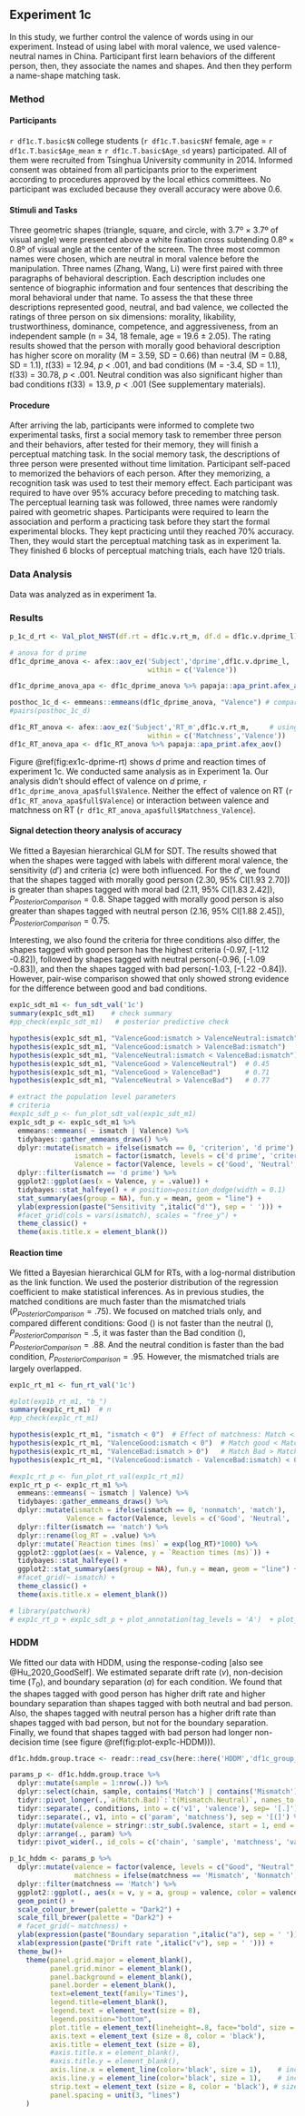 ## Experiment 1c
In this study, we further control the valence of words using in our experiment. Instead of using label with moral valence, we used valence-neutral names in China. Participant first learn behaviors of the different person, then, they associate the names and shapes. And then they perform a name-shape matching task.

### Method

#### Participants
`r df1c.T.basic$N` college students (`r df1c.T.basic$Nf` female, age = `r df1c.T.basic$Age_mean` $\pm$ `r df1c.T.basic$Age_sd` years) participated. All of them were recruited from Tsinghua University community in 2014. Informed consent was obtained from all participants prior to the experiment according to procedures approved by the local ethics committees. No participant was excluded because they overall accuracy were above 0.6.

#### Stimuli and Tasks
Three geometric shapes (triangle, square, and circle, with 3.7º × 3.7º of visual angle) were presented above a white fixation cross subtending 0.8º × 0.8º of visual angle at the center of the screen. The three most common names were chosen, which are neutral in moral valence before the manipulation.
Three names (Zhang, Wang, Li) were first paired with three paragraphs of behavioral description. Each description includes one sentence of biographic information and four sentences that describing the moral behavioral under that name. To assess the that these three descriptions represented good, neutral, and bad valence, we collected the ratings of three person on six dimensions: morality, likability, trustworthiness, dominance, competence, and aggressiveness, from an independent sample (n = 34, 18 female, age = 19.6 ± 2.05). The rating results showed that the person with morally good behavioral description has higher score on morality (M = 3.59, SD = 0.66) than neutral (M = 0.88, SD = 1.1), *t*(33) = 12.94, *p* < .001, and bad conditions (M = -3.4, SD = 1.1), *t*(33) = 30.78, *p* < .001. Neutral condition was also significant higher than bad conditions $t(33) = 13.9$, $p < .001$ (See supplementary materials).

#### Procedure
After arriving the lab, participants were informed to complete two experimental tasks, first a social memory task to remember three person and their behaviors, after tested for their memory, they will finish a perceptual matching task. 
In the social memory task, the descriptions of three person were presented without time limitation. Participant self-paced to memorized the behaviors of each person. After they memorizing, a recognition task was used to test their memory effect. Each participant was required to have over 95% accuracy before preceding to matching task.
The perceptual learning task was followed, three names were randomly paired with geometric shapes. Participants were required to learn the association and perform a practicing task before they start the formal experimental blocks. They kept practicing until they reached 70% accuracy. Then, they would start the perceptual matching task as in experiment 1a. They finished 6 blocks of perceptual matching trials, each have 120 trials. 

### Data Analysis
Data was analyzed as in experiment 1a. 

### Results

```r
p_1c_d_rt <- Val_plot_NHST(df.rt = df1c.v.rt_m, df.d = df1c.v.dprime_l)
```

```r
# anova for d prime
df1c_dprime_anova <- afex::aov_ez('Subject','dprime',df1c.v.dprime_l,  # using afex's function 
                                  within = c('Valence'))

df1c_dprime_anova_apa <- df1c_dprime_anova %>% papaja::apa_print.afex_aov()

posthoc_1c_d <- emmeans::emmeans(df1c_dprime_anova, "Valence") # compare each valence for both self and other condition
#pairs(posthoc_1c_d)

df1c_RT_anova <- afex::aov_ez('Subject','RT_m',df1c.v.rt_m,     # using afex's function 
                                  within = c('Matchness','Valence'))
df1c_RT_anova_apa <- df1c_RT_anova %>% papaja::apa_print.afex_aov()

```

Figure \@ref(fig:ex1c-dprime-rt) shows *d* prime and reaction times of experiment 1c. We conducted same analysis as in Experiment 1a. Our analysis didn't should effect of valence on *d* prime, `r df1c_dprime_anova_apa$full$Valence`. Neither the effect of valence on RT (`r df1c_RT_anova_apa$full$Valence`) or interaction between valence and matchness on RT (`r df1c_RT_anova_apa$full$Matchness_Valence`).

#### Signal detection theory analysis of accuracy
We fitted a Bayesian hierarchical GLM for SDT. The results showed that when the shapes were tagged with labels with different moral valence, the sensitivity ($d'$) and criteria ($c$) were both influenced. For the $d'$, we found that the shapes tagged with morally good person (2.30, 95% CI[1.93 2.70]) is greater than shapes tagged with moral bad (2.11, 95% CI[1.83 2.42]), $P_{PosteriorComparison} = 0.8$. Shape tagged with morally good person is also greater than shapes tagged with neutral person (2.16, 95% CI[1.88 2.45]), $P_{PosteriorComparison} = 0.75$. 

Interesting, we also found the criteria for three conditions also differ, the shapes tagged with good person has the highest criteria (-0.97, [-1.12 -0.82]), followed by shapes tagged with neutral person(-0.96, [-1.09 -0.83]), and then the shapes tagged with bad person(-1.03, [-1.22 -0.84]). However, pair-wise comparison showed that only showed strong evidence for the difference between good and bad conditions.

```r
exp1c_sdt_m1 <- fun_sdt_val('1c')
summary(exp1c_sdt_m1)    # check summary
#pp_check(exp1c_sdt_m1)   # posterior predictive check

hypothesis(exp1c_sdt_m1, "ValenceGood:ismatch > ValenceNeutral:ismatch")  # 0.75
hypothesis(exp1c_sdt_m1, "ValenceGood:ismatch > ValenceBad:ismatch")      # .8
hypothesis(exp1c_sdt_m1, "ValenceNeutral:ismatch < ValenceBad:ismatch")   # 0.39
hypothesis(exp1c_sdt_m1, "ValenceGood > ValenceNeutral")  # 0.45
hypothesis(exp1c_sdt_m1, "ValenceGood > ValenceBad")      # 0.71
hypothesis(exp1c_sdt_m1, "ValenceNeutral > ValenceBad")   # 0.77

# extract the population level parameters
# criteria
#exp1c_sdt_p <- fun_plot_sdt_val(exp1c_sdt_m1)
exp1c_sdt_p <- exp1c_sdt_m1 %>%
  emmeans::emmeans( ~ ismatch | Valence) %>%
  tidybayes::gather_emmeans_draws() %>%
  dplyr::mutate(ismatch = ifelse(ismatch == 0, 'criterion', 'd prime'),
                ismatch = factor(ismatch, levels = c('d prime', 'criterion')),
                Valence = factor(Valence, levels = c('Good', 'Neutral',  'Bad'))) %>%
  dplyr::filter(ismatch == 'd prime') %>%
  ggplot2::ggplot(aes(x = Valence, y = .value)) +
  tidybayes::stat_halfeye() + # position=position_dodge(width = 0.1)
  stat_summary(aes(group = NA), fun.y = mean, geom = "line") +
  ylab(expression(paste("Sensitivity ",italic("d'"), sep = ' '))) +
  #facet_grid(cols = vars(ismatch), scales = "free_y") +
  theme_classic() + 
  theme(axis.title.x = element_blank())
```

#### Reaction time
We fitted a Bayesian hierarchical GLM for RTs, with a log-normal distribution as the link function. We used the posterior distribution of the regression coefficient to make statistical inferences. As in previous studies, the matched conditions are much faster than the mismatched trials ($P_{PosteriorComparison} = .75$). We focused on matched trials only, and compared different conditions: Good () is not faster than the neutral (), $P_{PosteriorComparison} = .5$, it was faster than the Bad condition (), $P_{PosteriorComparison} = .88$. And the neutral condition is faster than the bad condition, $P_{PosteriorComparison} = .95$. However, the mismatched trials are largely overlapped. 

```r
exp1c_rt_m1 <- fun_rt_val('1c')

#plot(exp1b_rt_m1, "b_")
summary(exp1c_rt_m1)  # n
#pp_check(exp1c_rt_m1)

hypothesis(exp1c_rt_m1, "ismatch < 0")  # Effect of matchness: Match < mis-match, p = 1
hypothesis(exp1c_rt_m1, "ValenceGood:ismatch < 0")  # Match good < Match Neutral, p = 0.5
hypothesis(exp1c_rt_m1, "ValenceBad:ismatch > 0")   # Match Bad > Match Neutral, p = 0.95
hypothesis(exp1c_rt_m1, "(ValenceGood:ismatch - ValenceBad:ismatch) < 0")   # Match Good < Match Bad, p = 0.86

#exp1c_rt_p <- fun_plot_rt_val(exp1c_rt_m1)
exp1c_rt_p <- exp1c_rt_m1 %>%
  emmeans::emmeans( ~ ismatch | Valence) %>%
  tidybayes::gather_emmeans_draws() %>%
  dplyr::mutate(ismatch = ifelse(ismatch == 0, 'nonmatch', 'match'),
              Valence = factor(Valence, levels = c('Good', 'Neutral',  'Bad'))) %>%
  dplyr::filter(ismatch == 'match') %>%
  dplyr::rename(log_RT = .value) %>%
  dplyr::mutate(`Reaction times (ms)` = exp(log_RT)*1000) %>%
  ggplot2::ggplot(aes(x = Valence, y = `Reaction times (ms)`)) +
  tidybayes::stat_halfeye() +
  ggplot2::stat_summary(aes(group = NA), fun.y = mean, geom = "line") +
  #facet_grid(~ ismatch) +
  theme_classic() + 
  theme(axis.title.x = element_blank())
```


```r
# library(patchwork)
# exp1c_rt_p + exp1c_sdt_p + plot_annotation(tag_levels = 'A')  + plot_layout(nrow = 1, byrow = FALSE)
```


### HDDM
We fitted our data with HDDM, using the response-coding [also see @Hu_2020_GoodSelf]. We estimated separate drift rate ($v$), non-decision time ($T_{0}$), and boundary separation ($a$) for each condition. We found that the shapes tagged with good person has higher drift rate and higher boundary separation than shapes tagged with both neutral and bad person. Also, the shapes tagged with neutral person has a higher drift rate than shapes tagged with bad person, but not for the boundary separation. Finally, we found that shapes tagged with bad person had longer non-decision time (see figure \@ref(fig:plot-exp1c-HDDM))).


```r
df1c.hddm.group.trace <- readr::read_csv(here::here('HDDM','df1c_group_traces.csv')) # this will keep the '(' and ')' in the column name

params_p <- df1c.hddm.group.trace %>%
  dplyr::mutate(sample = 1:nrow(.)) %>%
  dplyr::select(chain, sample, contains('Match') | contains('Mismatch')) %>%
  tidyr::pivot_longer(.,`a(Match.Bad)`:`t(Mismatch.Neutral)`, names_to = 'conditions', values_to = 'value') %>%
  tidyr::separate(., conditions, into = c('v1', 'valence'), sep= '[.]') %>%       # split into two part
  tidyr::separate(., v1, into = c('param', 'matchness'), sep = '[(]') %>%         # further split the first half into two part
  dplyr::mutate(valence = stringr::str_sub(.$valence, start = 1, end = -2)) %>%   # remove the last two elements ') ' from the strings
  dplyr::arrange(., param) %>%
  tidyr::pivot_wider(., id_cols = c('chain', 'sample', 'matchness', 'valence'), names_from = 'param', values_from = 'value')

p_1c_hddm <- params_p %>% 
  dplyr::mutate(valence = factor(valence, levels = c("Good", "Neutral", "Bad")),
                matchness = ifelse(matchness == 'Mismatch', 'Nonmatch', matchness)) %>%
  dplyr::filter(matchness == 'Match') %>%
  ggplot2::ggplot(., aes(x = v, y = a, group = valence, color = valence)) +
  geom_point() + 
  scale_colour_brewer(palette = "Dark2") +
  scale_fill_brewer(palette = "Dark2") +
  # facet_grid(~ matchness) +
  ylab(expression(paste("Boundary separation ",italic("a"), sep = ' '))) +
  xlab(expression(paste("Drift rate ",italic("v"), sep = ' '))) +
  theme_bw()+
    theme(panel.grid.major = element_blank(),
          panel.grid.minor = element_blank(),
          panel.background = element_blank(),
          panel.border = element_blank(),
          text=element_text(family='Times'),
          legend.title=element_blank(),
          legend.text = element_text(size = 8),
          legend.position="bottom",
          plot.title = element_text(lineheight=.8, face="bold", size = 9, margin=margin(0,0,10,0)),
          axis.text = element_text (size = 8, color = 'black'),
          axis.title = element_text (size = 8),
          #axis.title.x = element_blank(),
          #axis.title.y = element_blank(),
          axis.line.x = element_line(color='black', size = 1),    # increase the size of font
          axis.line.y = element_line(color='black', size = 1),    # increase the size of font
          strip.text = element_text (size = 8, color = 'black'), # size of text in strips, face = "bold"
          panel.spacing = unit(3, "lines")
    ) 
```